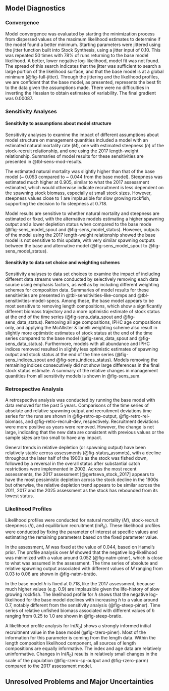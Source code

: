 ## Model Diagnostics

### Convergence

Model convergence was evaluated by starting the minimization process from dispersed values of the maximum likelihood estimates to determine if the model found a better minimum. Starting parameters were jittered using the jitter function built into Stock Synthesis, using a jitter input of 0.10. This was repeated 50 times with 78% of runs returning to the base model likelihood. A better, lower negative log-likelihood, model fit was not found. The spread of this search indicates that the jitter was sufficient to search a large portion of the likelihood surface, and that the base model is at a global minimum (@fig-full-jitter). Through the jittering and the likelihood profiles, we are confident that the base model, as presented, represents the best fit to the data given the assumptions made. There were no difficulties in inverting the Hessian to obtain estimates of variability. The final gradient was 0.00087.

### Sensitivity Analyses

#### Sensitivity to assumptions about model structure

Sensitivity analyses to examine the impact of different assumptions about model structure on management quantities included a model with an estimated natural mortality rate ($M$), one with estimated steepness ($h$) of the stock-recruit relationship, and one using the 2017 length-weight relationship. Summaries of model results for these sensitivities are presented in @tbl-sens-mod-results. 

The estimated natural mortality was slightly higher than that of the base model (~ 0.053 compared to ~ 0.044 from the base model). Steepness was estimated much higher at 0.905, similar to what the 2017 assessment estimated, which would otherwise indicate recruitment is less dependent on the spawning stock biomass, especially at small stock sizes. However, steepness values close to 1 are implausible for slow growing rockfish, supporting the decision to fix steepness at 0.718. 

Model results are sensitive to whether natural mortality and steepness are estimated or fixed, with the alternative models estimating a higher spawning output and a lower depletion status when compared to the base mode (@fig-sens_model_spout and @fig-sens_model_status). However, outputs of the model using the 2017 length-weight relationship showed the base model is not sensitive to this update, with very similar spawning outputs between the base and alternative model (@fig-sens_model_spout to @fig-sens_model_status).   

#### Sensitivity to data set choice and weighting schemes

Sensitivity analyses to data set choices to examine the impact of including different data streams were conducted by selectively removing each data source using emphasis factors, as well as by including different weighting schemes for composition data. Summaries of model results for these sensitivities are presented in @tbl-sensitivities-like-comps and @tbl-sensitivities-model-specs. Among these, the base model appears to be most sensitive to removing length compositions, which show a significantly different biomass trajectory and a more optimistic estimate of stock status at the end of the time series (@fig-sens_data_spout and @fig-sens_data_status). Removing all age compositions, IPHC age compositions only, and applying the McAllister & Ianelli weighting scheme also result in slightly more optimistic estimates of stock status at the end of the time series compared to the base model (@fig-sens_data_spout and @fig-sens_data_status). Furthermore, models with all abundance and IPHC indices removed resulted in slightly less optimistic estimates of spawning output and stock status at the end of the time series (@fig-sens_indices_spout and @fig-sens_indices_status). Models removing the remaining indices consecutively did not show large differences in the final stock status estimate. A summary of the relative changes in management quantities from all sensitivity models is shown in @fig-sens_sum.
 
### Retrospective Analysis

A retrospective analysis was conducted by running the base model with data removed for the past 5 years. Comparisons of the time series of absolute and relative spawning output
and recruitment deviations time series for the runs are shown in @fig-retro-sp-output, @fig-retro-rel-biomass, and @fig-retro-recruit-dev, respectively. Recruitment deviations were more positive as years were removed. However, the change is not large, indicating that the new data are consistent with previous values or the sample sizes are too small to have any impact.
 
General trends in relative depletion (or spawning output) have been relatively stable across assessments (@fig-status_assmnts), with a decline throughout the later half of the 1900’s as the stock was fished down, followed by a reversal in the overall status after substantial catch restrictions were implemented in 2002. Across the most recent assessments, the 2017 assessment [@gertseva_stock_2017] appears to have the most pessimistic depletion across the stock decline in the 1900s but otherwise, the relative depletion trend appears to be similar across the 2011, 2017 and the 2025 assessment as the stock has rebounded from its lowest status. 

### Likelihood Profiles

Likelihood profiles were conducted for natural mortality ($M$), stock-recruit steepness ($h$), and equilibrium recruitment (ln$R$~0~). These likelihood profiles were conducted by fixing the parameter of interest at specific values and estimating the remaining parameters based on the fixed parameter value.

In the assessment, $M$ was fixed at the value of 0.044, based on Hamel’s prior. The profile analysis over $M$ showed that the negative log-likelihood was minimized with a value around 0.052 (@fig-natm-piner), which is close to what was assumed in the assessment. The time series of absolute and relative spawning output associated with different values of $M$ ranging from 0.03 to 0.06 are shown in @fig-natm-bratio.

In the base model $h$ is fixed at 0.718, like the 2017 assessment, because much higher values (e.g. 0.9) are implausible given the life-history of slow growing rockfish. The likelihood profile for $h$ shows that the negative log-likelihood for the base model declines with increasing $h$ to a value around 0.7, notably different from the sensitivity analysis (@fig-steep-piner). Time series of relative unfished biomass associated with different values of $h$ ranging from 0.25 to 1.0 are shown in @fig-steep-bratio.

A likelihood profile analysis for ln($R$~0~) shows a strongly informed initial recruitment value in the base model (@fig-rzero-piner). Most of the information for this parameter is coming from the length data. Within the length composition likelihood component, all sources of length compositions are equally informative. The index and age data are relatively uninformative. Changes in ln($R$~0~) results in relatively small changes in the scale of the population (@fig-rzero-sp-output and @fig-rzero-parm) compared to the 2017 assessment model. 

## Unresolved Problems and Major Uncertainties
